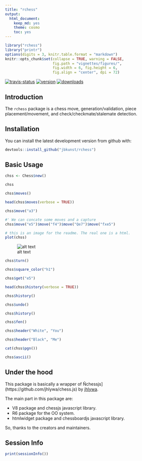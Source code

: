 ```yaml
---
title: "rchess"
output:
  html_document:
    keep_md: yes
    theme: cosmo
    toc: yes
---
```

<!-- README.md is generated from README.Rmd -->

<!--
<a href="https://github.com/jbkunst/rchess"><img style="position: absolute; top: 0; right: 0; border: 0;" src="https://camo.githubusercontent.com/652c5b9acfaddf3a9c326fa6bde407b87f7be0f4/68747470733a2f2f73332e616d617a6f6e6177732e636f6d2f6769746875622f726962626f6e732f666f726b6d655f72696768745f6f72616e67655f6666373630302e706e67" alt="Fork me on GitHub" data-canonical-src="https://s3.amazonaws.com/github/ribbons/forkme_right_orange_ff7600.png"></a>

<style>
  table, .table {
    width: 90%;
    margin-left: auto;
    margin-right: auto;
    font-size: 0.8em;
  }
</style>
--> 

```r
library("rchess")
library("printr")
options(digits = 3, knitr.table.format = "markdown")
knitr::opts_chunk$set(collapse = TRUE, warning = FALSE,
                      fig.path = "vignettes/figures/",
                      fig.width = 6, fig.height = 6,
                      fig.align = "center", dpi = 72)
```

[![travis-status](https://api.travis-ci.org/jbkunst/rchess.svg)](https://travis-ci.org/jbkunst/rchess)
[![version](http://www.r-pkg.org/badges/version/rchess)](http://www.r-pkg.org/pkg/rchess)
[![downloads](http://cranlogs.r-pkg.org/badges/rchess)](http://www.r-pkg.org/pkg/rchess)

## Introduction

The `rchess` package is a chess move, generation/validation, piece placement/movement, and check/checkmate/stalemate detection.
 

## Installation

You can install the latest development version from github with:

```r
devtools::install_github("jbkunst/rchess")
```

## Basic Usage

```r
chss <- Chess$new()

chss

chss$moves()

head(chss$moves(verbose = TRUE))

chss$move("a3")

#' We can concate some moves and a capture
chss$move("e5")$move("f4")$move("Qe7")$move("fxe5")

```


```r
# this is an image for the readme. The real one is a html.
plot(chss)
```

![alt text](inst/extimg/plot_chssbrdjs.png)

```r

chss$turn()

chss$square_color("h1")

chss$get("e5")

head(chss$history(verbose = TRUE))

chss$history()

chss$undo()

chss$history()

chss$fen()

chss$header("White", "You")

chss$header("Black", "Me")

cat(chss$pgn())

chss$ascii()
```

## Under the hood

This package is basically a wrapper of Ñchessjs](https://github.com/jhlywa/chess.js) by [jhlywa](https://github.com/jhlywa).

The main part in this package are:

- V8 package and chessjs javascript library.
- R6 package for the OO system.
- htmlwidget package and chessboardjs javascript library.

So, thanks to the creators and maintainers.


## Session Info

```r
print(sessionInfo())
```